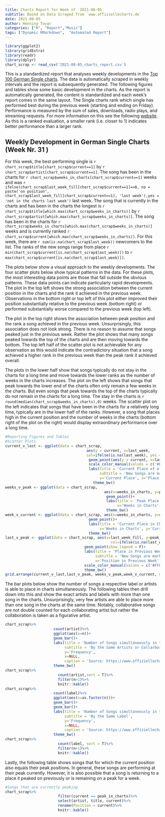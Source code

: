 ```yaml
---
title: Charts Report for Week of  2021-08-05
subtitle: Based on Data Scraped from `www.offiziellecharts.de`
date: 2021-08-05
author: Henning Tovar
categories: ["R", "Report","Music"]
tags: ["Dynamic RMarkdown",  "Automated Report"]
---
```

```r
library(ggplot2)
library(gridExtra)
library(readr)
library(dplyr)
chart_scrap <- read_csv('2021-08-05_charts_report.csv')
```
This is a standardized report that analyses weekly developments in the [Top 100 German Single charts](https://www.offiziellecharts.de/charts). The data is automatically scraped in weekly intervals and the report is subsequently generated. The following figures and tables show some basic development in the charts. As the report is automatically generated, the content is standardized and each week's report comes in the same layout. The Single charts rank which single has performed best during the previous week (starting and ending on Friday). Performance is measured by the sum of sales, downloads, radio plays, and streaming requests. For more information on this see the following [website](https://www.offiziellecharts.de/info/faq). As this is a ranked evaluation, a smaller rank (i.e. closer to 1) indicates better performance than a larger rank.

## Weekly Development in German Single Charts (Week Nr. 31 )
For this week, the best performing single is `r chart_scrap$title[chart_scrap$current==1]` by `r chart_scrap$artist[chart_scrap$current==1]`. The song has been in the charts for `r chart_scrap$weeks_in_charts[chart_scrap$current==1]` weeks and was `r ifelse(chart_scrap$last_week_fill[chart_scrap$current==1]==0, no = paste('on position', chart_scrap$last_week_fill[chart_scrap$current==1], 'last week'),yes = 'not in the charts last week')` last week. The song that is currently in the charts and has been in the charts the longest is `r chart_scrap$title[which.max(chart_scrap$weeks_in_charts)]` by `r chart_scrap$artist[which.max(chart_scrap$weeks_in_charts)]`. The song has been in the charts for `r chart_scrap$weeks_in_charts[which.max(chart_scrap$weeks_in_charts)]` weeks and is currently ranked `r chart_scrap$current[which.max(chart_scrap$weeks_in_charts)]`. For this week, there are `r sum(is.na(chart_scrap$last_week))` newcomers to the list. The ranks of the new songs range from place `r min(chart_scrap$current[is.na(chart_scrap$last_week)])` to `r max(chart_scrap$current[is.na(chart_scrap$last_week)])`.

The plots below show a visual approach to the weekly developments. The four scatter plots below show typical patterns in the data. For these plots, the most interesting data points are those that fall outside the obvious patterns. These data points can indicate particularly rapid developments. The plot in the top left shows the strong association between the current position in the charts and the rank it achieved in the previous week. Observations in the bottom right or top left of this plot either improved their position substantially relative to the previous week (bottom right) or performed substantially worse compared to the previous week (top left).

The plot in the top right shows the association between peak position and the rank a song achieved in the previous week. Unsurprisingly, this association does not look strong. There is no reason to assume that songs peaked just in the previous week. Rather the plot shows that many songs peaked towards the top of the charts and are then moving towards the bottom. The top left half of the scatter plot is not achievable for any observation as this would indicate the contradictory situation that a song achieved a higher rank in the previous week than the peak rank it achieved overall.

The plots in the lower half show that songs typically do not stay in the charts for a long time and move towards the lower ranks as the number of weeks in the charts increases. The plot on the left shows that songs that peak towards the lower end of the charts often only remain a few weeks in the charts. But even songs that peak towards the top of the charts typically do not remain in the charts for a long time. The stay in the charts is `r round(median(chart_scrap$weeks_in_charts),0)` weeks. The scatter plot on the left indicates that songs that have been in the charts for a relatively long time, typically are in the lower half of the ranks. However, a song that places high in the current position and the number of weeks in the charts (bottom right of the plot on the right) would display extraordinary performance over a long time.

```r
#Reporting Figures and Tables
#Scatter Plots
current_v_last <- ggplot(data = chart_scrap,
                                     aes(y = current, x=last_week,
                                     col=ifelse(is.na(last_week), yes = 'NA' , no = 'NonNA')))+
                                      geom_point(aes(y = current, x=last_week_fill),show.legend = F)+
                                      scale_color_manual(values = c('#FF0000','#000000'))+
                                      labs(title = 'Current Place of a Song \nvs. Place in Previous Week',
                                           subtitle = 'New Songs are marked in Red',
                                           y='Current Place', x='Place in Previous Week')+
                                        theme_bw()
weeks_v_peak <- ggplot(data = chart_scrap,
                                             aes(x=weeks_in_charts, y=peak_in_charts))+
                                              geom_point()+
                                              labs(title = 'Peak Place in Charts \nvs. Weeks in Charts',
                                                   x='Weeks in Charts', y='Peak Place')+
                                              theme_bw()
week_v_current <- ggplot(data = chart_scrap, aes(x=weeks_in_charts, y=current))+
                                      geom_point()+
                                      labs(title = 'Current Place in Charts \nvs. Weeks in Charts',
                                           x='Weeks in Charts', y='Current Place')+
                                      theme_bw()
last_v_peak <- ggplot(data = chart_scrap, aes(x=last_week_fill, y=peak_in_charts,
                                                col=ifelse(is.na(last_week), yes = 'NA' , no = 'NonNA')))+
                                    geom_point(show.legend = F)+
                                    labs(title = 'Place in Previous Week \nvs. Peak Position',
                                         subtitle = 'New Songs are marked Red',
                                         x='Position in Previous Week', y='Peak Place')+
                                    scale_color_manual(values = c('#FF0000','#000000'))+
                                    theme_bw()
grid.arrange(current_v_last,last_v_peak, weeks_v_peak,week_v_current, nrow=2)
``` 

The bar plots below show the number of songs a respective label or artists is able to place in charts simultaneously. The following tables then drill down into this and show the exact artists and labels with more than one song in the charts. Unsurprisingly, very few artists are able to place more than one song in the charts at the same time. Notably, collaborative songs are not double counted for each collaborating artist but rather the collaboration is taken as a figurative artist.
```r
chart_scrap%>%
                      count(artist)%>%
                      ggplot(aes(x=n))+
                      geom_bar()+
                      labs(title = 'Number of Songs simultaneously in the Top 100 Charts',
                           subtitle = 'By the Same Artists or Collarboration',
                           y='Frequency',
                           x=NULL,
                           caption = 'Source: https://www.offiziellecharts.de/charts')+
                      theme_bw()
chart_scrap%>%
                        count(artist,sort = T)%>%
                        filter(n>1)%>%
                        knitr::kable()
chart_scrap%>%
                      count(label)%>%
                      ggplot(aes(x=as.factor(n)))+
                      geom_bar()+
                      geom_bar()+
                      labs(title = 'Number of Songs simultaneously in the Top 100 Charts',
                           subtitle = 'By the Same Label',
                           y='Frequency',
                           x=NULL,
                           caption = 'Source: https://www.offiziellecharts.de/charts')+
                      theme_bw()
chart_scrap%>%
                        count(label, sort = T)%>%
                        filter(n>1)%>%
                        knitr::kable()
```
Lastly, the following table shows songs that for which the current position also equals their peak positions. In general, these songs are performing at their peak currently. However, it is also possible that a song is returning to a place it peaked on previously or is remaining on a peak for a week.
```r
#Songs that are currently peaking
chart_scrap%>%
                        filter(current == peak_in_charts)%>%
                        select(artist, title, current)%>%
                        rename(Position = current)%>%
                        knitr::kable()
```
